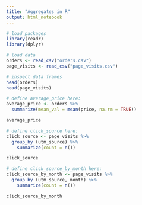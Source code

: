 ```yaml
---
title: "Aggregates in R"
output: html_notebook
---
```


```r
# load packages
library(readr)
library(dplyr)
```

```r
# load data
orders <- read_csv("orders.csv")
page_visits <- read_csv("page_visits.csv")
```

```r
# inspect data frames
head(orders)
head(page_visits)
```

```r
# define average_price here:
average_price <- orders %>%
  summarize(mean_val = mean(price, na.rm = TRUE))

average_price


```

```r
# define click_source here:
click_source <- page_visits %>%
  group_by (utm_source) %>%
    summarize(count = n())

click_source


```

```r
# define click_source_by_month here:
click_source_by_month <- page_visits %>%
  group_by (utm_source, month) %>%
    summarize(count = n())

click_source_by_month



```
